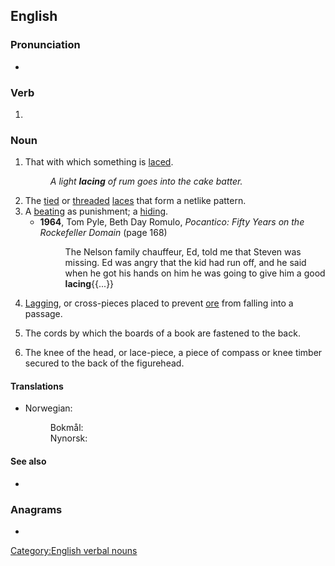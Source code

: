 ==English==

===Pronunciation===
* {{IPA|/ˈleɪsɪŋ/|lang=en}}

===Verb===
{{head|en|present participle}}

# {{present participle of|lace|lang=en|nocat=1}}

===Noun===
{{en-noun}}

# That with which something is [[lace]]d.
#: ''A light '''lacing''' of rum goes into the cake batter.''
# The [[tied]] or [[threaded]] [[lace]]s that form a netlike pattern.
# A [[beating]] as punishment; a [[hiding]].
#* '''1964''', Tom Pyle, ‎Beth Day Romulo, ''Pocantico: Fifty Years on the Rockefeller Domain'' (page 168)
#*: The Nelson family chauffeur, Ed, told me that Steven was missing. Ed was angry that the kid had run off, and he said when he got his hands on him he was going to give him a good '''lacing'''{{...}}
# {{lb|en|mining}} [[lagging|Lagging]], or cross-pieces placed to prevent [[ore]] from falling into a passage.
# {{lb|en|bookbinding}} The cords by which the boards of a book are fastened to the back.
# {{lb|en|shipbuilding}} The knee of the head, or lace-piece, a piece of compass or knee timber secured to the back of the figurehead.

====Translations====
{{trans-top|(tied or threaded) laces}}
* Norwegian:
*: Bokmål: {{t|nb|snøring|m|f}}
*: Nynorsk: {{t|nn|snøring|f}}
{{trans-mid}}
{{trans-bottom}}

====See also====
* {{l|en|shoelace}}

===Anagrams===
* {{anagrams|en|Anglic}}
[[Category:English verbal nouns]]